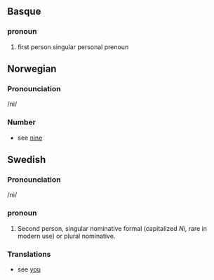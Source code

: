 ==Basque==
===pronoun===
#first person singular personal prenoun
==Norwegian==
===Pronounciation===
/ni/
===Number===
*see [[nine]]
==Swedish==
===Pronounciation===
/ni/
===pronoun===
#Second person, singular nominative formal (capitalized ''Ni'', rare in modern use) or plural nominative.
===Translations===
*see [[you]]